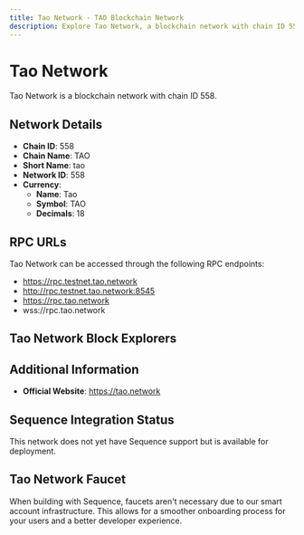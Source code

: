 ```yaml
--- 
title: Tao Network - TAO Blockchain Network
description: Explore Tao Network, a blockchain network with chain ID 558. Learn about its native currency, Tao, and how to interact with the network.
---
```


# Tao Network

Tao Network is a blockchain network with chain ID 558.

## Network Details

- **Chain ID**: 558
- **Chain Name**: TAO
- **Short Name**: tao
- **Network ID**: 558
- **Currency**: 
  - **Name**: Tao
  - **Symbol**: TAO
  - **Decimals**: 18

## RPC URLs

Tao Network can be accessed through the following RPC endpoints:

- https://rpc.testnet.tao.network
- http://rpc.testnet.tao.network:8545
- https://rpc.tao.network
- wss://rpc.tao.network

## Tao Network Block Explorers



## Additional Information

- **Official Website**: https://tao.network

## Sequence Integration Status

This network does not yet have Sequence support but is available for deployment.

## Tao Network Faucet

When building with Sequence, faucets aren't necessary due to our smart account infrastructure. This allows for a smoother onboarding process for your users and a better developer experience.
